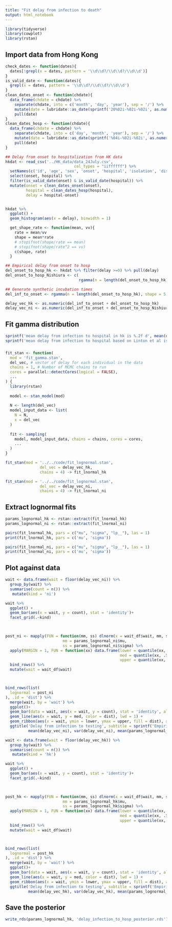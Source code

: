 ```yaml
---
title: "Fit delay from infection to death"
output: html_notebook
---
```



```r
library(tidyverse)
library(cowplot)
library(rstan)
```


## Import data from Hong Kong

```r
check_dates <- function(dates){
  dates[!grepl(x = dates, pattern = '\\d\\d?/\\d\\d?/\\d\\d')]
}
is_valid_date <- function(dates){
  grepl(x = dates, pattern = '\\d\\d?/\\d\\d?/\\d\\d')
}
clean_dates_onset <- function(chdate){
  data_frame(chdate = chdate) %>%
    separate(chdate, into = c('month', 'day', 'year'), sep = '/') %>%
    mutate(date = lubridate::as_date(sprintf('20%02i-%02i-%02i', as.numeric(year), as.numeric(month), as.numeric(day)))) %>%
    pull(date)
}
clean_dates_hosp <- function(chdate){
  data_frame(chdate = chdate) %>%
    separate(chdate, into = c('day', 'month', 'year'), sep = '/') %>%
    mutate(date = lubridate::as_date(sprintf('%04i-%02i-%02i', as.numeric(year), as.numeric(month), as.numeric(day)))) %>%
    pull(date)
}

## Delay from onset to hospitalization from HK data
hkdat <- read_csv('../HK_data/data_24July.csv',
                              col_types = "iiffffff") %>%
  setNames(c('id', 'age', 'sex', 'onset', 'hospital', 'isolation', 'discharge', 'death')) %>%
  select(onset, hospital) %>%
  filter(is_valid_date(onset) & is_valid_date(hospital)) %>%
  mutate(onset = clean_dates_onset(onset),
         hospital = clean_dates_hosp(hospital),
         delay = hospital-onset)


hkdat %>%
  ggplot() +
  geom_histogram(aes(x = delay), binwidth = 1)
```


```r
  get_shape_rate <- function(mean, vv){
    rate = mean/vv
    shape = mean*rate
    # stopifnot(shape/rate == mean)
    # stopifnot(shape/rate^2 == vv)
    c(shape, rate)
  }

## Empirical delay from onset to hosp
del_onset_to_hosp_hk <- hkdat %>% filter(delay >=0) %>% pull(delay)
del_onset_to_hosp_Nishiura <- c(
                                rgamma(n = length(del_onset_to_hosp_hk)*.1, get_shape_rate(mean = 3.3, vv = 4.2^2)[1], get_shape_rate(3.3, 4.2^2)[2])) # Deceased (10%)

## Generate synthetic incubation times
del_inf_to_onset <- rgamma(n = length(del_onset_to_hosp_hk), shape = 5.807, scale = 0.948) # From Lauer et al. 2020

delay_vec_hk <- as.numeric(del_inf_to_onset + del_onset_to_hosp_hk)
delay_vec_ni <- as.numeric(del_inf_to_onset + del_onset_to_hosp_Nishiura)
```
## Fit gamma distribution
```r
sprintf('mean delay from infection to hospital in hk is %.2f d', mean(delay_vec_hk))
sprintf('mean delay from infection to hospital based on Linton et al is %.2f d', mean(delay_vec_ni))
```

###
```r
fit_stan <- function(
  mod = 'fit_gamma.stan',
  del_vec, # vector of delay for each individual in the data
  chains = 1, # Number of MCMC chains to run
  cores = parallel::detectCores(logical = FALSE),
  ...
) {
  library(rstan)
  
  model <- stan_model(mod)
  
  N <- length(del_vec)
  model_input_data <- list(
    N = N,
    x = del_vec
  )
  
  fit <- sampling(
    model, model_input_data, chains = chains, cores = cores,
    ...
  )
}
```


```r
fit_stan(mod = '../../code/fit_lognormal.stan', 
               del_vec = delay_vec_hk, 
               chains = 4) -> fit_lnormal_hk
```

```r
fit_stan(mod = '../../code/fit_lognormal.stan', 
               del_vec = delay_vec_ni, 
               chains = 4) -> fit_lnormal_ni
```


## Extract lognormal fits
```r
params_lognormal_hk <- rstan::extract(fit_lnormal_hk)
params_lognormal_ni <- rstan::extract(fit_lnormal_ni)
```

```r
pairs(fit_lnormal_hk, pars = c("mu", "sigma", "lp__"), las = 1)
print(fit_lnormal_hk, pars = c('mu', 'sigma'))
```


```r
pairs(fit_lnormal_ni, pars = c("mu", "sigma", "lp__"), las = 1)
print(fit_lnormal_ni, pars = c('mu', 'sigma'))
```

## Plot against data
```r
wait <- data.frame(wait = floor(delay_vec_ni)) %>%
  group_by(wait) %>%
  summarise(count = n()) %>%
   mutate(kind = 'ni')

wait %>%
  ggplot() +
  geom_bar(aes(x = wait, y = count), stat = 'identity')+
  facet_grid(.~kind)
 


post_ni <- mapply(FUN = function(mm, ss) dlnorm(x = wait_df$wait, mm, ss)*length(delay_vec_ni), 
                         mm = params_lognormal_ni$mu,
                         ss = params_lognormal_ni$sigma) %>%
  apply(MARGIN = 1, FUN = function(xx) data.frame(lower = quantile(xx, .025),
                                                  med = quantile(xx, .5),
                                                  upper = quantile(xx, .975))) %>%
  bind_rows() %>%
  mutate(wait = wait_df$wait)



bind_rows(list(
  lognormal = post_ni
), .id = 'dist') %>%
  merge(wait, by = 'wait') %>%
  ggplot()+
  geom_bar(data = wait, aes(x = wait, y = count), stat = 'identity', alpha = .5)+
  geom_line(aes(x = wait, y = med, color = dist), lwd = 1) +
  geom_ribbon(aes(x = wait, ymin = lower, ymax = upper, fill = dist), alpha = .5)+
  ggtitle('Delay from infection to testing', subtitle = sprintf('Empirical mean=%.2f, var=%.2f\nlognormal mu = %.2f, sigma=%.2f',
          mean(delay_vec_ni), var(delay_vec_ni), mean(params_lognormal_ni$mu), mean(params_lognormal_ni$sigma)))
```


```r
wait <- data.frame(wait = floor(delay_vec_hk)) %>%
  group_by(wait) %>%
  summarise(count = n()) %>%
   mutate(kind = 'hk')

wait %>%
  ggplot() +
  geom_bar(aes(x = wait, y = count), stat = 'identity')+
  facet_grid(.~kind)
 


post_hk <- mapply(FUN = function(mm, ss) dlnorm(x = wait_df$wait, mm, ss)*length(delay_vec_hk), 
                         mm = params_lognormal_hk$mu,
                         ss = params_lognormal_hk$sigma) %>%
  apply(MARGIN = 1, FUN = function(xx) data.frame(lower = quantile(xx, .025),
                                                  med = quantile(xx, .5),
                                                  upper = quantile(xx, .975))) %>%
  bind_rows() %>%
  mutate(wait = wait_df$wait)



bind_rows(list(
  lognormal = post_hk
), .id = 'dist') %>%
  merge(wait, by = 'wait') %>%
  ggplot()+
  geom_bar(data = wait, aes(x = wait, y = count), stat = 'identity', alpha = .5)+
  geom_line(aes(x = wait, y = med, color = dist), lwd = 1) +
  geom_ribbon(aes(x = wait, ymin = lower, ymax = upper, fill = dist), alpha = .5)+
  ggtitle('Delay from infection to testing', subtitle = sprintf('Empirical mean=%.2f, var=%.2f\nlognormal mu = %.2f, sigma=%.2f',
          mean(delay_vec_hk), var(delay_vec_hk), mean(params_lognormal_hk$mu), mean(params_lognormal_hk$sigma)))
```

## Save the posterior
```r
write_rds(params_lognormal_hk, 'delay_infection_to_hosp_posterior.rds')
```

